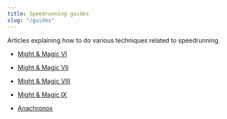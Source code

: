 ```yaml
---
title: Speedrunning guides
slug: "/guides"
---
```


Articles explaining how to do various techniques related to speedrunning.

- [Might & Magic VI](/guides/mm6)

- [Might & Magic VII](/guides/mm7)

- [Might & Magic VIII](/guides/mm8)

- [Might & Magic IX](/guides/mm9)

- [Anachronox](/guides/anachronox)